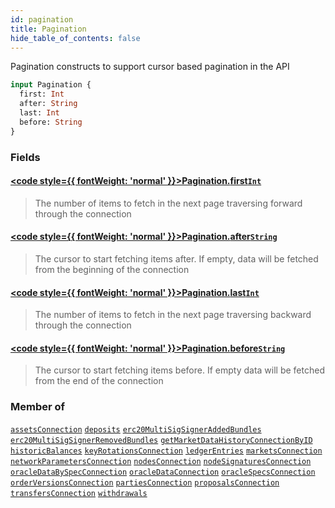 ```yaml
---
id: pagination
title: Pagination
hide_table_of_contents: false
---
```








Pagination constructs to support cursor based pagination in the API

```graphql
input Pagination {
  first: Int
  after: String
  last: Int
  before: String
}
```


### Fields

#### [<code style={{ fontWeight: 'normal' }}>Pagination.<b>first</b></code>](#)<Bullet />[`Int`](/docs/testnet/graphql/scalars/int) <Badge class="secondary" text="scalar"/>
> The number of items to fetch in the next page traversing forward through the connection
> 

#### [<code style={{ fontWeight: 'normal' }}>Pagination.<b>after</b></code>](#)<Bullet />[`String`](/docs/testnet/graphql/scalars/string) <Badge class="secondary" text="scalar"/>
> The cursor to start fetching items after. If empty, data will be fetched from the beginning of the connection
> 

#### [<code style={{ fontWeight: 'normal' }}>Pagination.<b>last</b></code>](#)<Bullet />[`Int`](/docs/testnet/graphql/scalars/int) <Badge class="secondary" text="scalar"/>
> The number of items to fetch in the next page traversing backward through the connection
> 

#### [<code style={{ fontWeight: 'normal' }}>Pagination.<b>before</b></code>](#)<Bullet />[`String`](/docs/testnet/graphql/scalars/string) <Badge class="secondary" text="scalar"/>
> The cursor to start fetching items before. If empty data will be fetched from the end of the connection
> 



### Member of

[`assetsConnection`](/docs/testnet/graphql/queries/assets-connection)  <Badge class="secondary" text="query"/><Bullet />[`deposits`](/docs/testnet/graphql/queries/deposits)  <Badge class="secondary" text="query"/><Bullet />[`erc20MultiSigSignerAddedBundles`](/docs/testnet/graphql/queries/erc-20-multi-sig-signer-added-bundles)  <Badge class="secondary" text="query"/><Bullet />[`erc20MultiSigSignerRemovedBundles`](/docs/testnet/graphql/queries/erc-20-multi-sig-signer-removed-bundles)  <Badge class="secondary" text="query"/><Bullet />[`getMarketDataHistoryConnectionByID`](/docs/testnet/graphql/queries/get-market-data-history-connection-by-id)  <Badge class="secondary" text="query"/><Bullet />[`historicBalances`](/docs/testnet/graphql/queries/historic-balances)  <Badge class="secondary" text="query"/><Bullet />[`keyRotationsConnection`](/docs/testnet/graphql/queries/key-rotations-connection)  <Badge class="secondary" text="query"/><Bullet />[`ledgerEntries`](/docs/testnet/graphql/queries/ledger-entries)  <Badge class="secondary" text="query"/><Bullet />[`marketsConnection`](/docs/testnet/graphql/queries/markets-connection)  <Badge class="secondary" text="query"/><Bullet />[`networkParametersConnection`](/docs/testnet/graphql/queries/network-parameters-connection)  <Badge class="secondary" text="query"/><Bullet />[`nodesConnection`](/docs/testnet/graphql/queries/nodes-connection)  <Badge class="secondary" text="query"/><Bullet />[`nodeSignaturesConnection`](/docs/testnet/graphql/queries/node-signatures-connection)  <Badge class="secondary" text="query"/><Bullet />[`oracleDataBySpecConnection`](/docs/testnet/graphql/queries/oracle-data-by-spec-connection)  <Badge class="secondary" text="query"/><Bullet />[`oracleDataConnection`](/docs/testnet/graphql/queries/oracle-data-connection)  <Badge class="secondary" text="query"/><Bullet />[`oracleSpecsConnection`](/docs/testnet/graphql/queries/oracle-specs-connection)  <Badge class="secondary" text="query"/><Bullet />[`orderVersionsConnection`](/docs/testnet/graphql/queries/order-versions-connection)  <Badge class="secondary" text="query"/><Bullet />[`partiesConnection`](/docs/testnet/graphql/queries/parties-connection)  <Badge class="secondary" text="query"/><Bullet />[`proposalsConnection`](/docs/testnet/graphql/queries/proposals-connection)  <Badge class="secondary" text="query"/><Bullet />[`transfersConnection`](/docs/testnet/graphql/queries/transfers-connection)  <Badge class="secondary" text="query"/><Bullet />[`withdrawals`](/docs/testnet/graphql/queries/withdrawals)  <Badge class="secondary" text="query"/>



